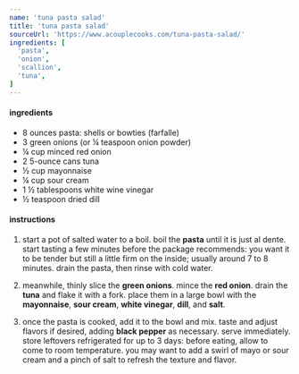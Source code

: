 ```yaml
---
name: 'tuna pasta salad'
title: 'tuna pasta salad'
sourceUrl: 'https://www.acouplecooks.com/tuna-pasta-salad/'
ingredients: [
  'pasta',
  'onion',
  'scallion',
  'tuna',
]
---
```


#### ingredients

- 8 ounces pasta: shells or bowties (farfalle)
- 3 green onions (or ¼ teaspoon onion powder)
- ¼ cup minced red onion
- 2 5-ounce cans tuna
- ½ cup mayonnaise
- ¼ cup sour cream
- 1 ½ tablespoons white wine vinegar
- ½ teaspoon dried dill

#### instructions

1. start a pot of salted water to a boil. boil the **pasta** until it is just al dente. start tasting a few minutes before the package recommends: you want it to be tender but still a little firm on the inside; usually around 7 to 8 minutes. drain the pasta, then rinse with cold water.

2. meanwhile, thinly slice the **green onions**. mince the **red onion**. drain the **tuna** and flake it with a fork. place them in a large bowl with the **mayonnaise**, **sour cream**, **white vinegar**, **dill**, and **salt**.

3. once the pasta is cooked, add it to the bowl and mix. taste and adjust flavors if desired, adding **black pepper** as necessary. serve immediately. store leftovers refrigerated for up to 3 days: before eating, allow to come to room temperature. you may want to add a swirl of mayo or sour cream and a pinch of salt to refresh the texture and flavor.

